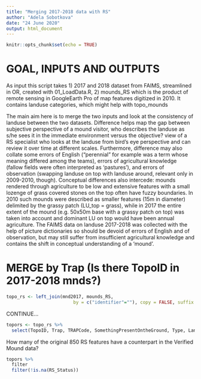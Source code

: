 ```yaml
---
title: "Merging 2017-2018 data with RS"
author: "Adela Sobotkova"
date: "24 June 2020"
output: html_document
---
```


```r
knitr::opts_chunk$set(echo = TRUE)
```

# GOAL, INPUTS AND OUTPUTS

As input this script takes
1) 2017 and 2018 dataset from FAIMS, streamlined in OR, created with 01_LoadData.R,
2) mounds_RS which is the product of remote sensing in GoogleEarth Pro of map features digitized in 2010. It contains landuse categories, which might help with topo_mounds


The main aim here is to merge the two inputs and look at the consistency of landuse between the two datasets. Difference helps map the gap between subjective perspective of a mound visitor, who describes the landuse as s/he sees it in the immediate environment versus the objective? view of a RS specialist who looks at the landuse from bird's eye perspective and can review it over time at different scales.
Furthermore, difference may also collate some errors of English ("perennial" for example was a term whose meaning differed among the teams), errors of agricultural knowledge (fallow fields were often interpreted as 'pastures'), and errors of observation (swapping landuse on top with landuse around, relevant only in 2009-2010, though). 
Conceptual differences also intercede: mounds rendered through agriculture to be low and extensive features with a small lozenge of grass covered stones on the top often have fuzzy boundaries. In 2010 such mounds were described as smaller features (15m in diameter) delimited by the grassy patch (LU_top = grass), while in 2017 the entire extent of the mound (e.g. 50x50m base with a grassy patch on top) was taken into account and dominant LU on top would have been annual agriculture. 
The FAIMS data on landuse 2017-2018 was collected with the help of picture dictionaries so should be devoid of errors of English and of observation, but may still suffer from insufficient agricultural knowledge and contains the shift in conceptual understanding of a 'mound'. 

# MERGE by Trap (Is there TopoID in 2017-2018 mnds?)
```r
topo_rs <- left_join(mnd2017, mounds_RS, 
                         by = c("identifier"=""), copy = FALSE, suffix = c(".topo", ".rs")) # 
```

CONTINUE...

```r
topors <- topo_rs %>% 
  select(TopoID, Trap, TRAPCode, SomethingPresentOntheGround, Type, LandUseAround, LanduseOn, LU_Around, LU_top, Length.topo, `Length (max, m)`, Length.rs, RS_Status, RS_feature_type, Condition, Principal)

```

How many of the original 850 RS features have a counterpart in the Verified Mound data?

```r
topors %>%
  filter
  filter(!is.na(RS_Status))
```